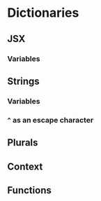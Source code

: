 # Dictionaries

## JSX

### Variables

## Strings

### Variables

### `^` as an escape character

## Plurals

## Context

## Functions